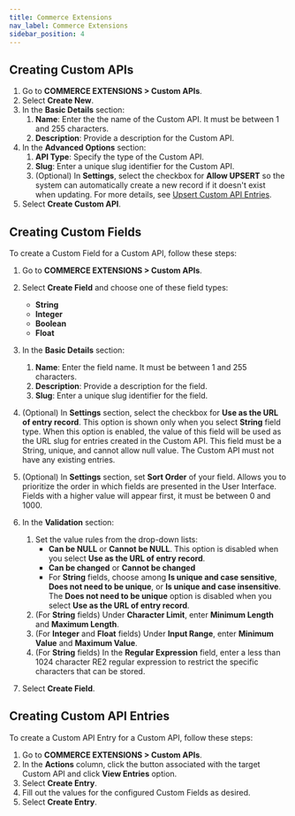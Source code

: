 ```yaml
---
title: Commerce Extensions
nav_label: Commerce Extensions
sidebar_position: 4
---
```


## Creating Custom APIs

1. Go to **COMMERCE EXTENSIONS > Custom APIs**.
1. Select **Create New**.
1. In the **Basic Details** section:
    1. **Name**: Enter the the name of the Custom API. It must be between 1 and 255 characters.
    1. **Description**: Provide a description for the Custom API.
1. In the **Advanced Options** section:
    1. **API Type**: Specify the type of the Custom API. 
    1. **Slug**: Enter a unique slug identifier for the Custom API.
    1. (Optional) In **Settings**, select the checkbox for **Allow UPSERT** so the system can automatically create a new record if it doesn't exist when updating. For more details, see [Upsert Custom API Entries](/guides/How-To/commerce-extensions/create-a-multilocation-inventories-resource#upsert-custom-api-entries). 
1. Select **Create Custom API**.

## Creating Custom Fields

To create a Custom Field for a Custom API, follow these steps:

1. Go to **COMMERCE EXTENSIONS > Custom APIs**.
1. Select **Create Field** and choose one of these field types:
    - **String**
    - **Integer**
    - **Boolean**
    - **Float**
1. In the **Basic Details** section:
    1. **Name**: Enter the field name. It must be between 1 and 255 characters.
    1. **Description**: Provide a description for the field.
    1. **Slug**: Enter a unique slug identifier for the field.
1. (Optional) In **Settings** section, select the checkbox for **Use as the URL of entry record**. This option is shown only when you select **String** field type. When this option is enabled, the value of this field will be used as the URL slug for entries created in the Custom API. This field must be a String, unique, and cannot allow null value. The Custom API must not have any existing entries.
1. (Optional) In **Settings** section, set **Sort Order** of your field. Allows you to prioritize the order in which fields are presented in the User Interface. Fields with a higher value will appear first, it must be between 0 and 1000.
1. In the **Validation** section:
    1. Set the value rules from the drop-down lists:
        - **Can be NULL** or **Cannot be NULL**.  This option is disabled when you select **Use as the URL of entry record**.
        - **Can be changed** or **Cannot be changed**
        - For **String** fields, choose among **Is unique and case sensitive**, **Does not need to be unique**, or **Is unique and case insensitive**. 
            The **Does not need to be unique** option is disabled when you select **Use as the URL of entry record**.
    1. (For **String** fields) Under **Character Limit**, enter **Minimum Length** and **Maximum Length**.
    1. (For **Integer** and **Float** fields) Under **Input Range**, enter **Minimum Value** and **Maximum Value**.
    1. (For **String** fields) In the **Regular Expression** field, enter a less than 1024 character RE2 regular expression to restrict the specific characters that can be stored.

1. Select **Create Field**.

## Creating Custom API Entries

To create a Custom API Entry for a Custom API, follow these steps:

1. Go to **COMMERCE EXTENSIONS > Custom APIs**.
1. In the **Actions** column, click the button associated with the target Custom API and click **View Entries** option.
1. Select **Create Entry**.
1. Fill out the values for the configured Custom Fields as desired.
1. Select **Create Entry**.
